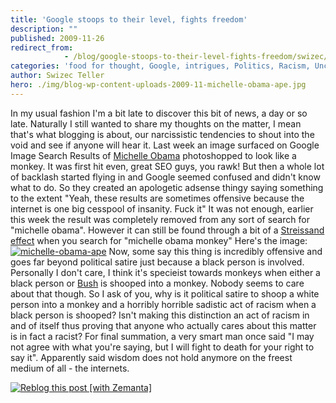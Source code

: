 ```yaml
---
title: 'Google stoops to their level, fights freedom'
description: ""
published: 2009-11-26
redirect_from: 
            - /blog/google-stoops-to-their-level-fights-freedom/swizec/904
categories: 'food for thought, Google, intrigues, Politics, Racism, Uncategorized'
author: Swizec Teller
hero: ./img/blog-wp-content-uploads-2009-11-michelle-obama-ape.jpg
---
```

In my usual fashion I'm a bit late to discover this bit of news, a day or so late. Naturally I still wanted to share my thoughts on the matter, I mean that's what blogging is about, our narcissistic tendencies to shout into the void and see if anyone will hear it. Last week an image surfaced on Google Image Search Results of [Michelle Obama](http://en.wikipedia.org/wiki/Michelle_Obama "Michelle Obama") photoshopped to look like a monkey. It was first hit even, great SEO guys, you rawk! But then a whole lot of backlash started flying in and Google seemed confused and didn't know what to do. So they created an apologetic adsense thingy saying something to the extent "Yeah, these results are sometimes offensive because the internet is one big cesspool of insanity. Fuck it" It was not enough, earlier this week the result was completely removed from any sort of search for "michelle obama". However it can still be found through a bit of a [Streissand effect](http://en.wikipedia.org/wiki/Streisand_effect "Streisand effect") when you search for "michelle obama monkey" Here's the image: [![michelle-obama-ape](http://swizec.com/blog/wp-content/uploads/2009/11/michelle-obama-ape.jpg "michelle-obama-ape")](./img/blog-wp-content-uploads-2009-11-michelle-obama-ape.jpg) Now, some say this thing is incredibly offensive and goes far beyond political satire just because a black person is involved. Personally I don't care, I think it's specieist towards monkeys when either a black person or [Bush](http://doctorbulldog.files.wordpress.com/2009/02/8130george-w-bush-monkey-posters.jpg) is shooped into a monkey. Nobody seems to care about that though. So I ask of you, why is it political satire to shoop a white person into a monkey and a horribly horrible sadistic act of racism when a black person is shooped? Isn't making this distinction an act of racism in and of itself thus proving that anyone who actually cares about this matter is in fact a racist? For final summation, a very smart man once said "I may not agree with what you're saying, but I will fight to death for your right to say it". Apparently said wisdom does not hold anymore on the freest medium of all - the internets.

[![Reblog this post \[with Zemanta\]](http://img.zemanta.com/reblog_e.png?x-id=1ad144d6-554e-457c-aaa7-1e2962d4260c)](http://reblog.zemanta.com/zemified/1ad144d6-554e-457c-aaa7-1e2962d4260c/ "Reblog this post \[with Zemanta]")